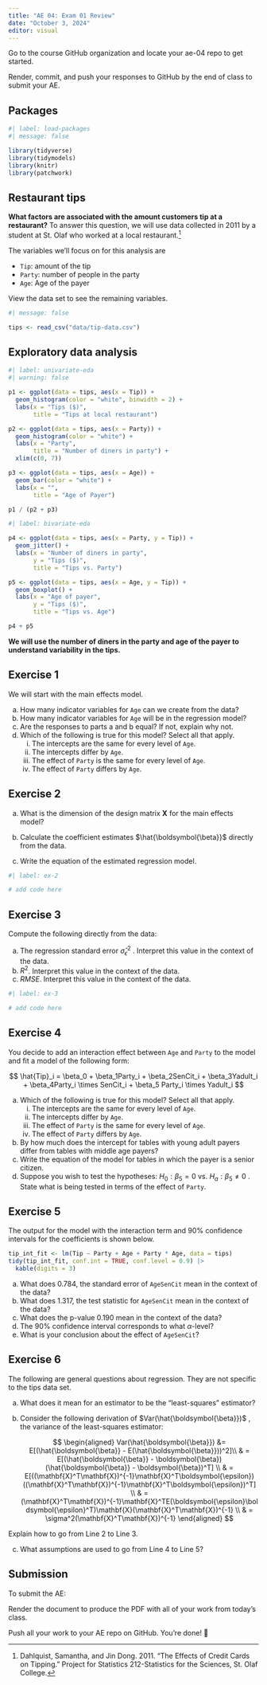 ```yaml
---
title: "AE 04: Exam 01 Review"
date: "October 3, 2024"
editor: visual
---
```


::: callout-important
Go to the course GitHub organization and locate your ae-04 repo to get started.

Render, commit, and push your responses to GitHub by the end of class to submit your AE.
:::

## Packages

```r
#| label: load-packages
#| message: false

library(tidyverse)
library(tidymodels)
library(knitr)
library(patchwork)
```

## Restaurant tips

**What factors are associated with the amount customers tip at a restaurant?** To answer this question, we will use data collected in 2011 by a student at St. Olaf who worked at a local restaurant.[^1]

[^1]: Dahlquist, Samantha, and Jin Dong. 2011. "The Effects of Credit Cards on Tipping." Project for Statistics 212-Statistics for the Sciences, St. Olaf College.

The variables we'll focus on for this analysis are

-   `Tip`: amount of the tip
-   `Party`: number of people in the party
-   `Age`: Age of the payer

View the data set to see the remaining variables.

```r
#| message: false

tips <- read_csv("data/tip-data.csv")
```

## Exploratory data analysis

```r
#| label: univariate-eda
#| warning: false

p1 <- ggplot(data = tips, aes(x = Tip)) + 
  geom_histogram(color = "white", binwidth = 2) +
  labs(x = "Tips ($)",
       title = "Tips at local restaurant")

p2 <- ggplot(data = tips, aes(x = Party)) + 
  geom_histogram(color = "white") +
  labs(x = "Party",
       title = "Number of diners in party") +
  xlim(c(0, 7))

p3 <- ggplot(data = tips, aes(x = Age)) + 
  geom_bar(color = "white") +
  labs(x = "",
       title = "Age of Payer") 

p1 / (p2 + p3)
```

```r
#| label: bivariate-eda

p4 <- ggplot(data = tips, aes(x = Party, y = Tip)) + 
  geom_jitter() + 
  labs(x = "Number of diners in party", 
       y = "Tips ($)",
       title = "Tips vs. Party")

p5 <- ggplot(data = tips, aes(x = Age, y = Tip)) + 
  geom_boxplot() + 
  labs(x = "Age of payer", 
       y = "Tips ($)",
       title = "Tips vs. Age")

p4 + p5
```

**We will use the number of diners in the party and age of the payer to understand variability in the tips.**

## Exercise 1

We will start with the main effects model.

a.  How many indicator variables for `Age` can we create from the data?
b.  How many indicator variables for `Age` will be in the regression model?
c.  Are the responses to parts a and b equal? If not, explain why not.
d.  Which of the following is true for this model? Select all that apply.
    i.  The intercepts are the same for every level of `Age`.
    ii. The intercepts differ by `Age`.
    iii. The effect of `Party` is the same for every level of `Age`.
    iv. The effect of `Party` differs by `Age`.

## Exercise 2

a.  What is the dimension of the design matrix $\mathbf{X}$ for the main effects model?

b.  Calculate the coefficient estimates $\hat{\boldsymbol{\beta}}$ directly from the data.

c.  Write the equation of the estimated regression model.

```r
#| label: ex-2

# add code here 

```

## Exercise 3

Compute the following directly from the data:

a.  The regression standard error $\hat{\sigma}_{\epsilon}^2$ . Interpret this value in the context of the data.
b.  $R^2$. Interpret this value in the context of the data.
c.  $RMSE$. Interpret this value in the context of the data.

```r
#| label: ex-3

# add code here

```

## Exercise 4

You decide to add an interaction effect between `Age` and `Party` to the model and fit a model of the following form:

$$
\hat{Tip}_i = \beta_0 + \beta_1Party_i + \beta_2SenCit_i + \beta_3Yadult_i + \beta_4Party_i \times SenCit_i + \beta_5 Party_i \times Yadult_i 
$$

a.  Which of the following is true for this model? Select all that apply.
    i.  The intercepts are the same for every level of `Age`.
    ii. The intercepts differ by `Age`.
    iii. The effect of `Party` is the same for every level of `Age`.
    iv. The effect of `Party` differs by `Age`.
b.  By how much does the intercept for tables with young adult payers differ from tables with middle age payers?
c.  Write the equation of the model for tables in which the payer is a senior citizen.
d.  Suppose you wish to test the hypotheses: $H_0: \beta_5 = 0 \text{ vs. }H_a: \beta_5 \neq 0$ . State what is being tested in terms of the effect of `Party`.

## Exercise 5

The output for the model with the interaction term and 90% confidence intervals for the coefficients is shown below.

```r
tip_int_fit <- lm(Tip ~ Party + Age + Party * Age, data = tips)
tidy(tip_int_fit, conf.int = TRUE, conf.level = 0.9) |>
  kable(digits = 3)
```

a.  What does 0.784, the standard error of `AgeSenCit` mean in the context of the data?
b.  What does 1.317, the test statistic for `AgeSenCit` mean in the context of the data?
c.  What does the p-value 0.190 mean in the context of the data?
d.  The 90% confidence interval corresponds to what $\alpha$-level?
e.  What is your conclusion about the effect of `AgeSenCit`?

## Exercise 6

The following are general questions about regression. They are not specific to the tips data set.

a.  What does it mean for an estimator to be the "least-squares" estimator?

b.  Consider the following derivation of $Var(\hat{\boldsymbol{\beta}})$ , the variance of the least-squares estimator:

    $$
    \begin{aligned}
    Var(\hat{\boldsymbol{\beta}}) &= E[(\hat{\boldsymbol{\beta}} - E(\hat{\boldsymbol{\beta}}))^2]\\
    & = E[(\hat{\boldsymbol{\beta}} - \boldsymbol{\beta})(\hat{\boldsymbol{\beta}} - \boldsymbol{\beta})^T] \\
    & = E[((\mathbf{X}^T\mathbf{X})^{-1}\mathbf{X}^T\boldsymbol{\epsilon})((\mathbf{X}^T\mathbf{X})^{-1}\mathbf{X}^T\boldsymbol{\epsilon})^T] \\
    & = (\mathbf{X}^T\mathbf{X})^{-1}\mathbf{X}^TE(\boldsymbol{\epsilon}\boldsymbol{\epsilon}^T)\mathbf{X}(\mathbf{X}^T\mathbf{X})^{-1} \\
    & = \sigma^2(\mathbf{X}^T\mathbf{X})^{-1}
    \end{aligned}
    $$

Explain how to go from Line 2 to Line 3.

c.  What assumptions are used to go from Line 4 to Line 5?

::: callout-important
# Submission

To submit the AE:

Render the document to produce the PDF with all of your work from today's class.

Push all your work to your AE repo on GitHub. You're done! 🎉
:::
